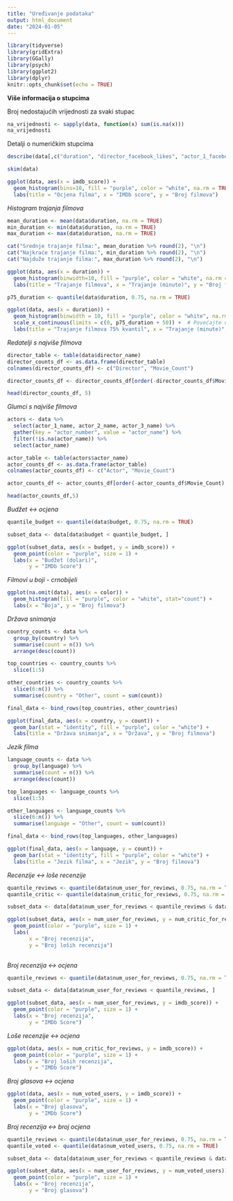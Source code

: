 ```yaml
---
title: "Uređivanje podataka"
output: html_document
date: "2024-01-05"
---
```


```r
library(tidyverse)
library(gridExtra)
library(GGally)
library(psych)
library(ggplot2)
library(dplyr)
knitr::opts_chunk$set(echo = TRUE)
```

**Više informacija o stupcima**

Broj nedostajućih vrijednosti za svaki stupac

```r
na_vrijednosti <- sapply(data, function(x) sum(is.na(x)))
na_vrijednosti
```

Detalji o numeričkim stupcima

```r
describe(data[,c("duration", "director_facebook_likes", "actor_1_facebook_likes", "actor_2_facebook_likes", "actor_3_facebook_likes", "num_user_for_reviews", "num_critic_for_reviews", "num_voted_users", "cast_total_facebook_likes", "movie_facebook_likes", "facenumber_in_poster", "title_year", "gross", "budget", "imdb_score")])
```


```r
skim(data)
```


```r
ggplot(data, aes(x = imdb_score)) +
  geom_histogram(bins=10, fill = "purple", color = "white", na.rm = TRUE) +
  labs(title = "Ocjena filma", x = "IMDb score", y = "Broj filmova")
```


*Histogram trajanja filmova*

```r

mean_duration <- mean(data$duration, na.rm = TRUE)
min_duration <- min(data$duration, na.rm = TRUE)
max_duration <- max(data$duration, na.rm = TRUE)

cat("Srednje trajanje filma:", mean_duration %>% round(2), "\n")
cat("Najkraće trajanje filma:", min_duration %>% round(2), "\n")
cat("Najduže trajanje filma:", max_duration %>% round(2), "\n")

ggplot(data, aes(x = duration)) +
  geom_histogram(binwidth=10, fill = "purple", color = "white", na.rm = TRUE) +
  labs(title = "Trajanje filmova", x = "Trajanje (minute)", y = "Broj filmova")

```


```r

p75_duration <- quantile(data$duration, 0.75, na.rm = TRUE)

ggplot(data, aes(x = duration)) +
  geom_histogram(binwidth = 10, fill = "purple", color = "white", na.rm = TRUE) +
  scale_x_continuous(limits = c(0, p75_duration + 50)) +  # Povećajte ograničenje x-osi
  labs(title = "Trajanje filmova 75% kvantil", x = "Trajanje (minute)", y = "Broj filmova")

```

*Redatelji s najviše filmova*

```r

director_table <- table(data$director_name)
director_counts_df <- as.data.frame(director_table)
colnames(director_counts_df) <- c("Director", "Movie_Count")

director_counts_df <- director_counts_df[order(-director_counts_df$Movie_Count), ]

head(director_counts_df, 5)

```

*Glumci s najviše filmova*

```r

actors <- data %>%
  select(actor_1_name, actor_2_name, actor_3_name) %>%
  gather(key = "actor_number", value = "actor_name") %>%
  filter(!is.na(actor_name)) %>%
  select(actor_name)

actor_table <- table(actors$actor_name)
actor_counts_df <- as.data.frame(actor_table)
colnames(actor_counts_df) <- c("Actor", "Movie_Count")

actor_counts_df <- actor_counts_df[order(-actor_counts_df$Movie_Count), ]

head(actor_counts_df,5)

```

*Budžet <-> ocjena*

```r

quantile_budget <- quantile(data$budget, 0.75, na.rm = TRUE)

subset_data <- data[data$budget < quantile_budget, ]

ggplot(subset_data, aes(x = budget, y = imdb_score)) +
  geom_point(color = "purple", size = 1) +
  labs(x = "Budžet (dolari)",
       y = "IMDb Score")

```

*Filmovi u boji - crnobijeli*

```r
ggplot(na.omit(data), aes(x = color)) +
  geom_histogram(fill = "purple", color = "white", stat="count") +
  labs(x = "Boja", y = "Broj filmova")
```

*Država snimanja*

```r

country_counts <- data %>%
  group_by(country) %>%
  summarise(count = n()) %>%
  arrange(desc(count))

top_countries <- country_counts %>%
  slice(1:5)

other_countries <- country_counts %>%
  slice(6:n()) %>%
  summarise(country = "Other", count = sum(count))

final_data <- bind_rows(top_countries, other_countries)

ggplot(final_data, aes(x = country, y = count)) +
  geom_bar(stat = "identity", fill = "purple", color = "white") +
  labs(title = "Država snimanja", x = "Država", y = "Broj filmova")

```

*Jezik filma*

```r

language_counts <- data %>%
  group_by(language) %>%
  summarise(count = n()) %>%
  arrange(desc(count))

top_languages <- language_counts %>%
  slice(1:5)

other_languages <- language_counts %>%
  slice(6:n()) %>%
  summarise(language = "Other", count = sum(count))

final_data <- bind_rows(top_languages, other_languages)

ggplot(final_data, aes(x = language, y = count)) +
  geom_bar(stat = "identity", fill = "purple", color = "white") +
  labs(title = "Jezik filma", x = "Jezik", y = "Broj filmova")

```

*Recenzije <-> loše recenzije*

```r

quantile_reviews <- quantile(data$num_user_for_reviews, 0.75, na.rm = TRUE)
quantile_critic <- quantile(data$num_critic_for_reviews, 0.75, na.rm = TRUE)

subset_data <- data[data$num_user_for_reviews < quantile_reviews & data$num_critic_for_reviews < quantile_critic, ]

ggplot(subset_data, aes(x = num_user_for_reviews, y = num_critic_for_reviews)) +
  geom_point(color = "purple", size = 1) +
  labs(
       x = "Broj recenzija",
       y = "Broj loših recenzija")
  
```

*Broj recenzija <-> ocjena* 

```r
  
quantile_reviews <- quantile(data$num_user_for_reviews, 0.75, na.rm = TRUE)

subset_data <- data[data$num_user_for_reviews < quantile_reviews, ]

ggplot(subset_data, aes(x = num_user_for_reviews, y = imdb_score)) +
  geom_point(color = "purple", size = 1) +
  labs(x = "Broj recenzija",
       y = "IMDb Score")

```

*Loše recenzije <-> ocjena*

```r
  
ggplot(data, aes(x = num_critic_for_reviews, y = imdb_score)) +
  geom_point(color = "purple", size = 1) +
  labs(x = "Broj loših recenzija",
       y = "IMDb Score")

```

*Broj glasova <-> ocjena*

```r

ggplot(data, aes(x = num_voted_users, y = imdb_score)) +
  geom_point(color = "purple", size = 1) +
  labs(x = "Broj glasova",
       y = "IMDb Score")

```

*Broj recenzija <-> broj ocjena*

```r

quantile_reviews <- quantile(data$num_user_for_reviews, 0.75, na.rm = TRUE)
quantile_voted <- quantile(data$num_voted_users, 0.75, na.rm = TRUE)

subset_data <- data[data$num_user_for_reviews < quantile_reviews & data$num_voted_users < quantile_voted, ]

ggplot(subset_data, aes(x = num_user_for_reviews, y = num_voted_users)) +
  geom_point(color = "purple", size = 1) +
  labs(x = "Broj recenzija",
       y = "Broj glasova")
  
```

